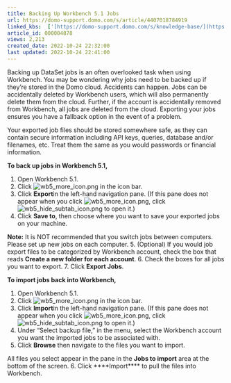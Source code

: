 ```yaml
---
title: Backing Up Workbench 5.1 Jobs
url: https://domo-support.domo.com/s/article/4407018784919
linked_kbs:  ['[https://domo-support.domo.com/s/knowledge-base/](https://domo-support.domo.com/s/knowledge-base/)', '[https://domo-support.domo.com/s/](https://domo-support.domo.com/s/)', '[https://domo-support.domo.com/s/topic/0TO5w000000ZammGAC](https://domo-support.domo.com/s/topic/0TO5w000000ZammGAC)', '[https://domo-support.domo.com/s/topic/0TO5w000000ZaoPGAS](https://domo-support.domo.com/s/topic/0TO5w000000ZaoPGAS)', '[https://domo-support.domo.com/s/topic/0TO5w000000ZapUGAS](https://domo-support.domo.com/s/topic/0TO5w000000ZapUGAS)', '[https://domo-support.domo.com/s/article/4407018784919](https://domo-support.domo.com/s/article/4407018784919)', '[https://domo-support.domo.com/s/topic/0TO5w000000ZapUGAS/workbench-51](https://domo-support.domo.com/s/topic/0TO5w000000ZapUGAS/workbench-51)', '[https://domo-support.domo.com/s/article/360043429933](https://domo-support.domo.com/s/article/360043429933)', '[https://domo-support.domo.com/s/article/360043429953](https://domo-support.domo.com/s/article/360043429953)', '[https://domo-support.domo.com/s/article/360042925494](https://domo-support.domo.com/s/article/360042925494)', '[https://domo-support.domo.com/s/article/4408174643607](https://domo-support.domo.com/s/article/4408174643607)', '[https://domo-support.domo.com/s/article/360043429913](https://domo-support.domo.com/s/article/360043429913)', '[https://domo-support.domo.com/s/login/](https://domo-support.domo.com/s/login/)']
article_id: 000004878
views: 2,213
created_date: 2022-10-24 22:32:00
last updated: 2022-10-24 22:41:00
---
```




Backing up DataSet jobs is an often overlooked task when using Workbench. You may be wondering why jobs need to be backed up if they’re stored in the Domo cloud. Accidents can happen. Jobs can be accidentally deleted by Workbench users, which will also permanently delete them from the cloud. Further, if the account is accidentally removed from Workbench, all jobs are deleted from the cloud. Exporting your jobs ensures you have a fallback option in the event of a problem.


Your exported job files should be stored somewhere safe, as they can contain secure information including API keys, queries, database and/or filenames, etc. Treat them the same as you would passwords or financial information.


**To back up jobs in Workbench 5.1,**


1. Open Workbench 5.1.
2. Click ![wb5_more_icon.png](wb5_more_icon.png) in the icon bar.
3. Click **Export**in the left-hand navigation pane. (If this pane does not appear when you click ![wb5_more_icon.png](wb5_more_icon.png), click ![wb5_hide_subtab_icon.png](wb5_hide_subtab_icon.png) to open it.)
4. Click **Save to**, then choose where you want to save your exported jobs on your machine.







**Note:** It is NOT recommended that you switch jobs between computers. Please set up new jobs on each computer.
5. (Optional) If you would job export files to be categorized by Workbench account, check the box that reads **Create a new folder for each account**.
6. Check the boxes for all jobs you want to export.
7. Click **Export Jobs**.


**To import jobs back into Workbench,**


1. Open Workbench 5.1.
2. Click ![wb5_more_icon.png](wb5_more_icon.png) in the icon bar.
3. Click **Import**in the left-hand navigation pane. (If this pane does not appear when you click ![wb5_more_icon.png](wb5_more_icon.png), click ![wb5_hide_subtab_icon.png](wb5_hide_subtab_icon.png) to open it.)
4. Under "Select backup file," in the menu, select the Workbench account you want the imported jobs to be associated with.
5. Click **Browse** then navigate to the files you want to import.  
  
All files you select appear in the pane in the **Jobs to import** area at the bottom of the screen.
6. Click ****Import**** to pull the files into Workbench.
